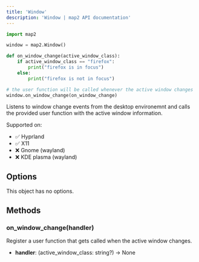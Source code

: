 ```yaml
---
title: 'Window'
description: 'Window | map2 API documentation'
---
```



```python
import map2

window = map2.Window()

def on_window_change(active_window_class):
    if active_window_class == "firefox":
        print("firefox is in focus")
    else:
        print("firefox is not in focus")

# the user function will be called whenever the active window changes
window.on_window_change(on_window_change)
```

Listens to window change events from the desktop environemnt and calls the provided
user function with the active window information.


Supported on:
- ✅ Hyprland
- ✅ X11
- ❌ Gnome (wayland)
- ❌ KDE plasma (wayland)


## Options

This object has no options.


## Methods

### on_window_change(handler)

Register a user function that gets called when the active window changes.

- **handler**: (active_window_class: string?) -> None
